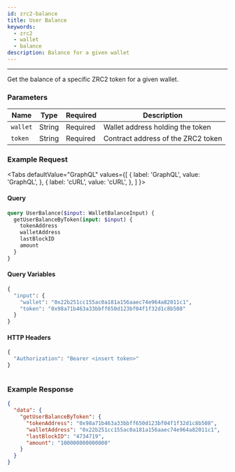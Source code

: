 ```yaml
---
id: zrc2-balance
title: User Balance
keywords:
  - zrc2
  - wallet
  - balance
description: Balance for a given wallet
---
```



---

Get the balance of a specific ZRC2 token for a given wallet.



### Parameters

| Name      | Type    | Required | Description                                                                                                                                                                                              |
| --------- | ------- | -------- | ----------------------------------
| `wallet`  | String  | Required | Wallet address holding the token    
| `token`   | String  | Required | Contract address of the ZRC2 token    



### Example Request


<Tabs
  defaultValue="GraphQL"
  values={[
    { label: 'GraphQL', value: 'GraphQL', },
    { label: 'cURL', value: 'cURL', },
  ]
}>

<TabItem value="GraphQL">

#### Query


```graphql
query UserBalance($input: WalletBalanceInput) {
  getUserBalanceByToken(input: $input) {
    tokenAddress
    walletAddress
    lastBlockID
    amount
  }
}
```

#### Query Variables

```graphql
{
  "input": {
    "wallet": "0x22b251cc155ac0a181a156aaec74e964a82011c1",
    "token": "0x98a71b463a33bbff650d123bf04f1f32d1c8b508"
  }
}
```

#### HTTP Headers

```graphql
{
  "Authorization": "Bearer <insert token>" 
}
```

</TabItem>


<TabItem value="cURL">

```curl
```

</TabItem>
</Tabs>

### Example Response

```json
{
  "data": {
    "getUserBalanceByToken": {
      "tokenAddress": "0x98a71b463a33bbff650d123bf04f1f32d1c8b508",
      "walletAddress": "0x22b251cc155ac0a181a156aaec74e964a82011c1",
      "lastBlockID": "4734719",
      "amount": "100000000000000"
    }
  }
}
```

